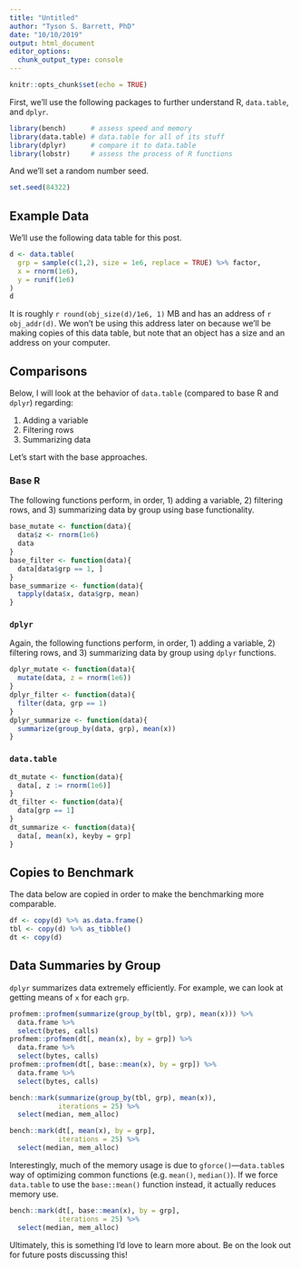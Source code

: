 ```yaml
---
title: "Untitled"
author: "Tyson S. Barrett, PhD"
date: "10/10/2019"
output: html_document
editor_options: 
  chunk_output_type: console
---
```


```r
knitr::opts_chunk$set(echo = TRUE)
```


First, we'll use the following packages to further understand R, `data.table`, and `dplyr`.

```r
library(bench)      # assess speed and memory
library(data.table) # data.table for all of its stuff
library(dplyr)      # compare it to data.table
library(lobstr)     # assess the process of R functions
```

And we'll set a random number seed.

```r
set.seed(84322)
```


## Example Data

We'll use the following data table for this post.

```r
d <- data.table(
  grp = sample(c(1,2), size = 1e6, replace = TRUE) %>% factor,
  x = rnorm(1e6),
  y = runif(1e6)
)
d
```

It is roughly `r round(obj_size(d)/1e6, 1)` MB and has an address of `r obj_addr(d)`. We won't be using this address later on because we'll be making copies of this data table, but note that an object has a size and an address on your computer.

## Comparisons

Below, I will look at the behavior of `data.table` (compared to base R and `dplyr`) regarding:

1. Adding a variable
2. Filtering rows
3. Summarizing data

Let's start with the base approaches.

### Base R

The following functions perform, in order, 1) adding a variable, 2) filtering rows, and 3) summarizing data by group using base functionality.

```r
base_mutate <- function(data){
  data$z <- rnorm(1e6)
  data
}
base_filter <- function(data){
  data[data$grp == 1, ]
}
base_summarize <- function(data){
  tapply(data$x, data$grp, mean)
}
```

### `dplyr`

Again, the following functions perform, in order, 1) adding a variable, 2) filtering rows, and 3) summarizing data by group using `dplyr` functions.

```r
dplyr_mutate <- function(data){
  mutate(data, z = rnorm(1e6))
}
dplyr_filter <- function(data){
  filter(data, grp == 1)
}
dplyr_summarize <- function(data){
  summarize(group_by(data, grp), mean(x))
}
```

### `data.table`

```r
dt_mutate <- function(data){
  data[, z := rnorm(1e6)]
}
dt_filter <- function(data){
  data[grp == 1]
}
dt_summarize <- function(data){
  data[, mean(x), keyby = grp]
}
```

## Copies to Benchmark

The data below are copied in order to make the benchmarking more comparable.

```r
df <- copy(d) %>% as.data.frame()
tbl <- copy(d) %>% as_tibble()
dt <- copy(d)
```


## Data Summaries by Group

`dplyr` summarizes data extremely efficiently. For example, we can look at getting means of `x` for each `grp`.

```r
profmem::profmem(summarize(group_by(tbl, grp), mean(x))) %>% 
  data.frame %>% 
  select(bytes, calls)
profmem::profmem(dt[, mean(x), by = grp]) %>% 
  data.frame %>% 
  select(bytes, calls)
profmem::profmem(dt[, base::mean(x), by = grp]) %>% 
  data.frame %>% 
  select(bytes, calls)
```

```r
bench::mark(summarize(group_by(tbl, grp), mean(x)), 
            iterations = 25) %>% 
  select(median, mem_alloc)
```

```r
bench::mark(dt[, mean(x), by = grp], 
            iterations = 25) %>% 
  select(median, mem_alloc)
```


Interestingly, much of the memory usage is due to `gforce()`---`data.table`s way of optimizing common functions (e.g. `mean()`, `median()`). If we force `data.table` to use the `base::mean()` function instead, it actually reduces memory use.

```r
bench::mark(dt[, base::mean(x), by = grp], 
            iterations = 25) %>% 
  select(median, mem_alloc)
```

Ultimately, this is something I'd love to learn more about. Be on the look out for future posts discussing this!










